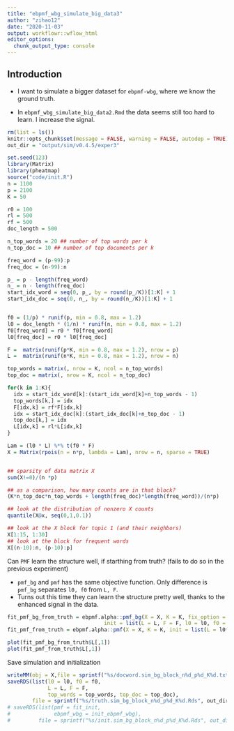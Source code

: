 ```yaml
---
title: "ebpmf_wbg_simulate_big_data3"
author: "zihao12"
date: "2020-11-03"
output: workflowr::wflow_html
editor_options:
  chunk_output_type: console
---
```


## Introduction
* I want to simulate a bigger dataset for `ebpmf-wbg`, where we know the ground truth. 

* In `ebpmf_wbg_simulate_big_data2.Rmd` the data seems still too hard to learn. I increase the signal. 

```r
rm(list = ls())
knitr::opts_chunk$set(message = FALSE, warning = FALSE, autodep = TRUE)
out_dir = "output/sim/v0.4.5/exper3"
```

```r
set.seed(123)
library(Matrix)
library(pheatmap)
source("code/init.R")
n = 1100
p = 2100
K = 50

r0 = 100
rl = 500
rf = 500
doc_length = 500

n_top_words = 20 ## number of top words per k
n_top_doc = 10 ## number of top documents per k

freq_word = (p-99):p
freq_doc = (n-99):n

p_ = p - length(freq_word)
n_ = n - length(freq_doc)
start_idx_word = seq(0, p_, by = round(p_/K))[1:K] + 1
start_idx_doc = seq(0, n_, by = round(n_/K))[1:K] + 1


f0 = (1/p) * runif(p, min = 0.8, max = 1.2)
l0 = doc_length * (1/n) * runif(n, min = 0.8, max = 1.2)
f0[freq_word] = r0 * f0[freq_word]
l0[freq_doc] = r0 * l0[freq_doc]

F =  matrix(runif(p*K, min = 0.8, max = 1.2), nrow = p)
L =  matrix(runif(n*K, min = 0.8, max = 1.2), nrow = n)

top_words = matrix(, nrow = K, ncol = n_top_words)
top_doc = matrix(, nrow = K, ncol = n_top_doc)

for(k in 1:K){
  idx = start_idx_word[k]:(start_idx_word[k]+n_top_words - 1)
  top_words[k,] = idx
  F[idx,k] = rf*F[idx,k]
  idx = start_idx_doc[k]:(start_idx_doc[k]+n_top_doc - 1)
  top_doc[k,] = idx
  L[idx,k] = rl*L[idx,k]
}

Lam = (l0 * L) %*% t(f0 * F)
X = Matrix(rpois(n = n*p, lambda = Lam), nrow = n, sparse = TRUE)


## sparsity of data matrix X
sum(X!=0)/(n *p)

## as a comparison, how many counts are in that block?
(K*n_top_doc*n_top_words + length(freq_doc)*length(freq_word))/(n*p)

## look at the distribution of nonzero X counts
quantile(X@x, seq(0,1,0.1))
```



```r
## look at the X block for topic 1 (and their neighbors)
X[1:15, 1:30]
## look at the block for frequent words
X[(n-10):n, (p-10):p]
```


Can `PMF` learn the structure well, if starthing from truth? (fails to do so in the previous experiment)\

* `pmf_bg` and `pmf` has the same objective function. Only difference is `pmf_bg` separates `l0, f0` from `L, F`. 
* Turns out this time they can learn the structure pretty well, thanks to the enhanced signal in the data. 

```r
fit_pmf_bg_from_truth = ebpmf.alpha::pmf_bg(X = X, K = K, fix_option = list(L = FALSE, F = FALSE, l0 = FALSE, f0 = FALSE),
                               init = list(L = L, F = F, l0 = l0, f0 = f0), maxiter = 10, verbose = TRUE)
fit_pmf_from_truth = ebpmf.alpha::pmf(X = X, K = K, init = list(L = l0*L, F = f0 *F), maxiter = 10, verbose= TRUE)

plot(fit_pmf_bg_from_truth$L[,1])
plot(fit_pmf_from_truth$L[,1])
```





Save simulation and initialization
```r
writeMM(obj = X,file = sprintf("%s/docword.sim_bg_block_n%d_p%d_K%d.txt", out_dir, n, p, K))
saveRDS(list(l0 = l0, f0 = f0, 
             L = L, F = F,
             top_words = top_words, top_doc = top_doc), 
        file = sprintf("%s/truth.sim_bg_block_n%d_p%d_K%d.Rds", out_dir, n, p, K))
# saveRDS(list(pmf = fit_init,
#              ebpmf_wbg = init_ebpmf_wbg), 
#         file = sprintf("%s/init.sim_bg_block_n%d_p%d_K%d.Rds", out_dir, n, p, K))
```




